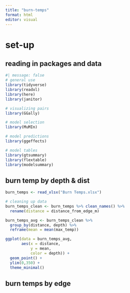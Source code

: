 ```yaml
---
title: "burn-temps"
format: html
editor: visual
---
```

# set-up
## reading in packages and data
```r
#| message: false
# general use
library(tidyverse)
library(readxl)
library(here)
library(janitor)

# visualizing pairs
library(GGally)

# model selection
library(MuMIn)

# model predictions
library(ggeffects)

# model tables
library(gtsummary)
library(flextable)
library(modelsummary)
```

## burn temp by depth & dist
```r
burn_temps <- read_xlsx("Burn Temps.xlsx")

# cleaning up data
burn_temps_clean <- burn_temps %>% clean_names() %>%
  rename(distance = distance_from_edge_m)

burn_temps_avg <- burn_temps_clean %>%
  group_by(distance, depth) %>% 
  reframe(mean = mean(max_temp))

ggplot(data = burn_temps_avg,
       aes(x = distance,
           y = mean,
           color = depth)) +
  geom_point() +
  ylim(0,350) +
  theme_minimal()
```

## burn temps by edge
```r

```

